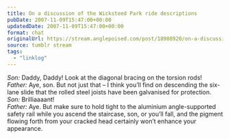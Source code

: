 ```yaml
---
title: On a discussion of the Wicksteed Park ride descriptions
pubDate: 2007-11-09T15:47:00+00:00
updatedDate: 2007-11-09T15:47:00+00:00
format: chat
originalUrl: https://stream.anglepoised.com/post/18908920/on-a-discussion-of-the-wickstead-park-ride
source: tumblr stream
tags:
  - "linklog"
---
```


<i>Son:</i> Daddy, Daddy! Look at the diagonal bracing on the torsion rods!
<br />
<i>Father:</i> Aye, son. But not just that &#8211; I think you&#8217;ll find on
descending the six-lane slide that the rolled steel joists have been galvanised
for protection.
<br />
<i>Son:</i> Brilliaaaant!
<br />
<i>Father:</i> Aye. But make sure to hold tight to the aluminium angle-supported
safety rail while you ascend the staircase, son, or you&#8217;ll fall, and the
pigment flowing forth from your cracked head certainly won&#8217;t enhance your
appearance.
<br />
